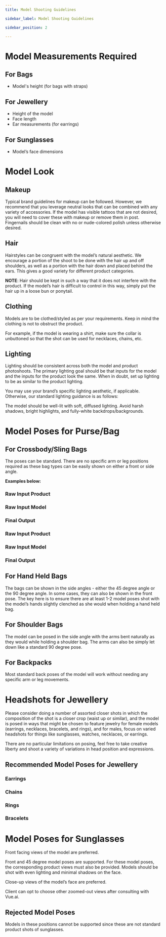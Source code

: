 ```yaml
---
title: Model Shooting Guidelines

sidebar_label: Model Shooting Guidelines

sidebar_position: 2

---
```







# Model Measurements Required

## For Bags
- Model's height (for bags with straps)

## For Jewellery
- Height of the model
- Face length
- Ear measurements (for earrings)

## For Sunglasses
- Model’s face dimensions

# Model Look

## Makeup
Typical brand guidelines for makeup can be followed. However, we recommend that you leverage neutral looks that can be combined with any variety of accessories. If the model has visible tattoos that are not desired, you will need to cover these with makeup or remove them in post. Fingernails should be clean with no or nude-colored polish unless otherwise desired.

## Hair
Hairstyles can be congruent with the model’s natural aesthetic. We encourage a portion of the shoot to be done with the hair up and off shoulders, as well as a portion with the hair down and placed behind the ears. This gives a good variety for different product categories.

**NOTE**: Hair should be kept in such a way that it does not interfere with the product. If the model’s hair is difficult to control in this way, simply put the hair up in a loose bun or ponytail.

## Clothing
Models are to be clothed/styled as per your requirements. Keep in mind the clothing is not to obstruct the product.

For example, if the model is wearing a shirt, make sure the collar is unbuttoned so that the shot can be used for necklaces, chains, etc.

## Lighting
Lighting should be consistent across both the model and product photoshoots. The primary lighting goal should be that inputs for the model and the inputs for the product look the same. When in doubt, set up lighting to be as similar to the product lighting.

You may use your brand’s specific lighting aesthetic, if applicable. Otherwise, our standard lighting guidance is as follows:

The model should be well-lit with soft, diffused lighting. Avoid harsh shadows, bright highlights, and fully-white backdrops/backgrounds.

# Model Poses for Purse/Bag

## For Crossbody/Sling Bags
The poses can be standard. There are no specific arm or leg positions required as these bag types can be easily shown on either a front or side angle. 

**Examples below:**

### Raw Input Product
<!-- Add Raw Input Product Image here -->

### Raw Input Model
<!-- Add Raw Input Model Image here -->

### Final Output
<!-- Add Final Output Image here -->

### Raw Input Product
<!-- Add Raw Input Product Image here -->

### Raw Input Model
<!-- Add Raw Input Model Image here -->

### Final Output
<!-- Add Final Output Image here -->

## For Hand Held Bags
The bags can be shown in the side angles - either the 45 degree angle or the 90 degree angle. In some cases, they can also be shown in the front pose. The key here is to ensure there are at least 1-2 model poses shot with the model’s hands slightly clenched as she would when holding a hand held bag.

<!-- Add example images here -->

## For Shoulder Bags
The model can be posed in the side angle with the arms bent naturally as they would while holding a shoulder bag. The arms can also be simply let down like a standard 90 degree pose.

<!-- Add example images here -->

## For Backpacks
Most standard back poses of the model will work without needing any specific arm or leg movements.

<!-- Add example images here -->

# Headshots for Jewellery

Please consider doing a number of assorted closer shots in which the composition of the shot is a closer crop (waist up or similar), and the model is posed in ways that might be chosen to feature jewelry for female models (earrings, necklaces, bracelets, and rings), and for males, focus on varied headshots for things like sunglasses, watches, necklaces, or earrings.

There are no particular limitations on posing, feel free to take creative liberty and shoot a variety of variations in head position and expressions.

## Recommended Model Poses for Jewellery

### Earrings
<!-- Add example images here -->

### Chains
<!-- Add example images here -->

### Rings
<!-- Add example images here -->

### Bracelets
<!-- Add example images here -->

# Model Poses for Sunglasses

Front facing views of the model are preferred.

Front and 45 degree model poses are supported. For these model poses, the corresponding product views must also be provided. Models should be shot with even lighting and minimal shadows on the face.

Close-up views of the model’s face are preferred. 

Client can opt to choose other zoomed-out views after consulting with Vue.ai.

<!-- Add example images here -->

## Rejected Model Poses

Models in these positions cannot be supported since these are not standard product shots of sunglasses.

<!-- Add rejected poses images here -->
